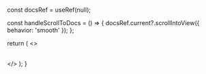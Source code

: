 
  const docsRef = useRef(null);

  const handleScrollToDocs = () => {
    docsRef.current?.scrollIntoView({ behavior: 'smooth' });
  };

  return (
    <>
      <SeiIntro onScrollToDocs={handleScrollToDocs} />
      <br />
      <div ref={docsRef}>
        <DocCardsGrid data={docsData} />
      </div>
      <br />
      <div className="border-t border-gray-700 my-8"></div>
    </>
  );
}
